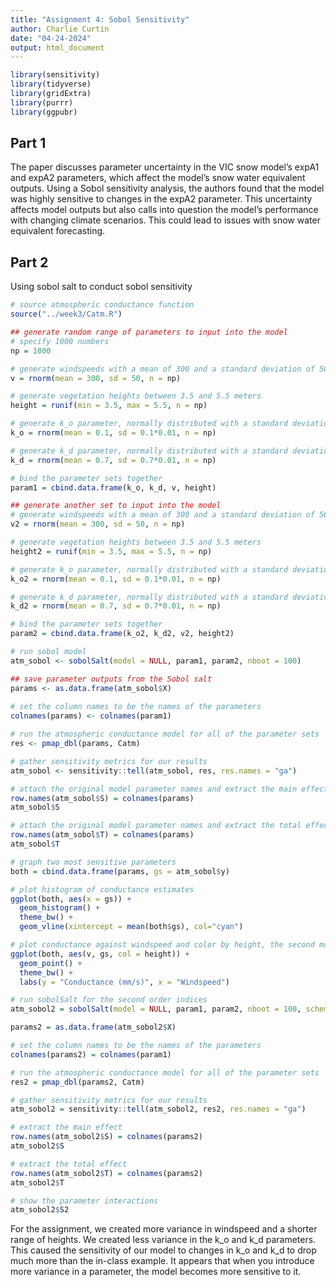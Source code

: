 ```yaml
---
title: "Assignment 4: Sobol Sensitivity"
author: Charlie Curtin
date: "04-24-2024"
output: html_document
---
```


```r
library(sensitivity)
library(tidyverse)
library(gridExtra)
library(purrr)
library(ggpubr)
```


## Part 1

The paper discusses parameter uncertainty in the VIC snow model's expA1 and expA2 parameters, which affect the model's snow water equivalent outputs. Using a Sobol sensitivity analysis, the authors found that the model was highly sensitive to changes in the expA2 parameter. This uncertainty affects model outputs but also calls into question the model's performance with changing climate scenarios. This could lead to issues with snow water equivalent forecasting.

## Part 2

Using sobol salt to conduct sobol sensitivity

```r
# source atmospheric conductance function
source("../week3/Catm.R")

## generate random range of parameters to input into the model
# specify 1000 numbers
np = 1000

# generate windspeeds with a mean of 300 and a standard deviation of 50
v = rnorm(mean = 300, sd = 50, n = np)

# generate vegetation heights between 3.5 and 5.5 meters
height = runif(min = 3.5, max = 5.5, n = np)

# generate k_o parameter, normally distributed with a standard deviation 1% of the default value
k_o = rnorm(mean = 0.1, sd = 0.1*0.01, n = np)

# generate k_d parameter, normally distributed with a standard deviation 1% of the default value
k_d = rnorm(mean = 0.7, sd = 0.7*0.01, n = np)

# bind the parameter sets together
param1 = cbind.data.frame(k_o, k_d, v, height)

## generate another set to input into the model
# generate windspeeds with a mean of 300 and a standard deviation of 50
v2 = rnorm(mean = 300, sd = 50, n = np)

# generate vegetation heights between 3.5 and 5.5 meters
height2 = runif(min = 3.5, max = 5.5, n = np)

# generate k_o parameter, normally distributed with a standard deviation 1% of the default value
k_o2 = rnorm(mean = 0.1, sd = 0.1*0.01, n = np)

# generate k_d parameter, normally distributed with a standard deviation 1% of the default value
k_d2 = rnorm(mean = 0.7, sd = 0.7*0.01, n = np)

# bind the parameter sets together
param2 = cbind.data.frame(k_o2, k_d2, v2, height2)

# run sobol model
atm_sobol <- sobolSalt(model = NULL, param1, param2, nboot = 100)
```


```r
## save parameter outputs from the Sobol salt
params <- as.data.frame(atm_sobol$X)
 
# set the column names to be the names of the parameters
colnames(params) <- colnames(param1)

# run the atmospheric conductance model for all of the parameter sets
res <- pmap_dbl(params, Catm)

# gather sensitivity metrics for our results
atm_sobol <- sensitivity::tell(atm_sobol, res, res.names = "ga")

# attach the original model parameter names and extract the main effect
row.names(atm_sobol$S) = colnames(params)
atm_sobol$S

# attach the original model parameter names and extract the total effect
row.names(atm_sobol$T) = colnames(params)
atm_sobol$T
```

```r
# graph two most sensitive parameters
both = cbind.data.frame(params, gs = atm_sobol$y)

# plot histogram of conductance estimates
ggplot(both, aes(x = gs)) + 
  geom_histogram() + 
  theme_bw() +
  geom_vline(xintercept = mean(both$gs), col="cyan")

# plot conductance against windspeed and color by height, the second most sensitive parameter
ggplot(both, aes(v, gs, col = height)) + 
  geom_point() + 
  theme_bw() +
  labs(y = "Conductance (mm/s)", x = "Windspeed")
```

```r
# run sobolSalt for the second order indices
atm_sobol2 = sobolSalt(model = NULL, param1, param2, nboot = 100, scheme = "B")

params2 = as.data.frame(atm_sobol2$X)

# set the column names to be the names of the parameters
colnames(params2) = colnames(param1)

# run the atmospheric conductance model for all of the parameter sets
res2 = pmap_dbl(params2, Catm)

# gather sensitivity metrics for our results
atm_sobol2 = sensitivity::tell(atm_sobol2, res2, res.names = "ga")

# extract the main effect
row.names(atm_sobol2$S) = colnames(params2)
atm_sobol2$S

# extract the total effect
row.names(atm_sobol2$T) = colnames(params2)
atm_sobol2$T

# show the parameter interactions
atm_sobol2$S2
```

For the assignment, we created more variance in windspeed and a shorter range of heights. We created less variance in the k_o and k_d parameters. This caused the sensitivity of our model to changes in k_o and k_d to drop much more than the in-class example. It appears that when you introduce more variance in a parameter, the model becomes more sensitive to it.

